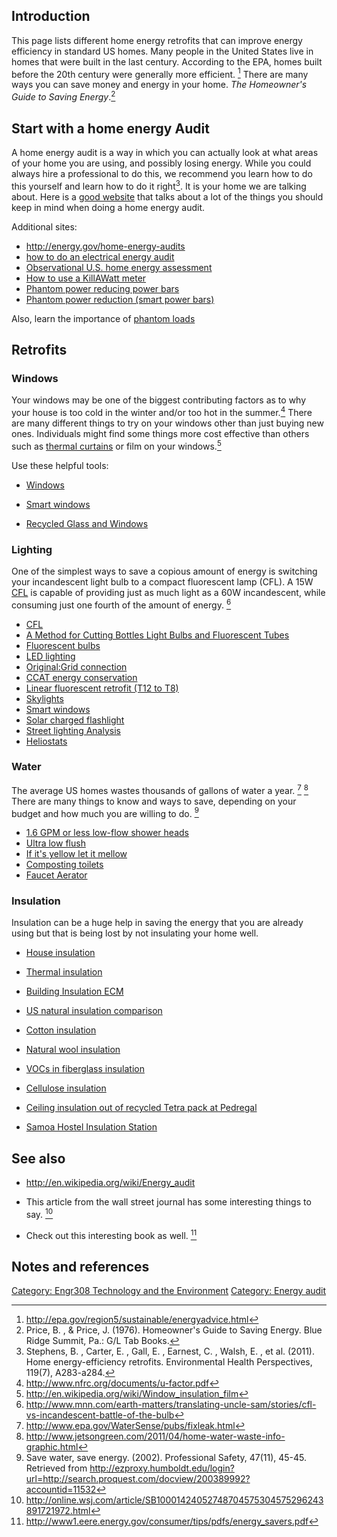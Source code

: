 ==Introduction==
This page lists different home energy retrofits that can improve energy efficiency in standard US homes. Many people in the United States live in homes that were built in the last century. According to the EPA, homes built before the 20th century were generally more efficient. <ref>http://epa.gov/region5/sustainable/energyadvice.html</ref> There are many ways you can save money and energy in your home.
''The Homeowner's Guide to Saving Energy''.<ref> Price, B. , & Price, J. (1976). Homeowner's Guide to Saving Energy. Blue Ridge Summit, Pa.: G/L Tab Books.</ref>

==Start with a home energy Audit==
A home energy audit is a way in which you can actually look at what areas of your home you are using, and possibly losing energy. While you could always hire a professional to do this, we recommend you learn how to do this yourself and learn how to do it right<ref>Stephens, B. , Carter, E. , Gall, E. , Earnest, C. , Walsh, E. , et al. (2011). Home energy-efficiency retrofits. Environmental Health Perspectives, 119(7), A283-a284.</ref>. It is your home we are talking about. Here is a [http://energy.gov/energysaver/articles/do-it-yourself-home-energy-audits good website] that talks about a lot of the things you should keep in mind when doing a home energy audit.

Additional sites:
*http://energy.gov/home-energy-audits
*[[how to do an electrical energy audit]]
*[[Observational U.S. home energy assessment]]
*[[How to use a KillAWatt meter]]
*[[Phantom power reducing power bars]]
*[[Phantom power reduction (smart power bars)]]

Also, learn the importance of [[phantom loads]]

==Retrofits==
===Windows=== 
Your windows may be one of the biggest contributing factors as to why your house is too cold in the winter and/or too hot in the summer.<ref>http://www.nfrc.org/documents/u-factor.pdf</ref>
There are many different things to try on your windows other than just buying new ones. 
Individuals might find some things more cost effective than others such as [[thermal curtains]] or film on your windows.<ref>http://en.wikipedia.org/wiki/Window_insulation_film</ref>

Use these helpful tools:
*[[Windows]]

*[[Smart windows]]

*[[Recycled Glass and Windows]]

===Lighting===
One of the simplest ways to save a copious amount of energy is switching your incandescent light bulb to a compact fluorescent lamp (CFL). A 15W [[CFL]] is capable of providing just as much light as a 60W incandescent, while consuming just one fourth of the amount of energy. <ref>http://www.mnn.com/earth-matters/translating-uncle-sam/stories/cfl-vs-incandescent-battle-of-the-bulb</ref>

*[[CFL]]
*[[A Method for Cutting Bottles Light Bulbs and Fluorescent Tubes]]
*[[Fluorescent bulbs]]
*[[LED lighting]]
*[[Original:Grid connection]]
*[[CCAT energy conservation]]
*[[Linear fluorescent retrofit (T12 to T8)]]
*[[Skylights]]
*[[Smart windows]]
*[[Solar charged flashlight]]
*[[Street lighting Analysis]]
*[[Heliostats]]

===Water===
The average US homes wastes thousands of gallons of water a year.
<ref>http://www.epa.gov/WaterSense/pubs/fixleak.html</ref>
<ref>http://www.jetsongreen.com/2011/04/home-water-waste-info-graphic.html</ref>
There are many things to know and ways to save, depending on your budget and how much you are willing to do. <ref> Save water, save energy. (2002). Professional Safety, 47(11), 45-45. Retrieved from http://ezproxy.humboldt.edu/login?url=http://search.proquest.com/docview/200389992?accountid=11532 </ref>
*[[1.6 GPM or less low-flow shower heads]]
*[[Ultra low flush]]
*[[Glossary_of_sustainability_terms#I|If it's yellow let it mellow]]
*[[Composting toilets]]
*[[Faucet Aerator]]

===Insulation===
Insulation can be a huge help in saving the energy that you are already using but that is being lost by not insulating your home well.

*[[House insulation]]

*[[Thermal insulation]]

*[[Building Insulation ECM]]

*[[US natural insulation comparison]]

*[[Cotton insulation]]

*[[Natural wool insulation]]

*[[VOCs in fiberglass insulation]]

*[[Cellulose insulation]]

*[[Ceiling insulation out of recycled Tetra pack at Pedregal]]

*[[Samoa Hostel Insulation Station]]

== See also ==

* http://en.wikipedia.org/wiki/Energy_audit

* This article from the wall street journal has some interesting things to say. <ref>http://online.wsj.com/article/SB10001424052748704575304575296243891721972.html</ref>

* Check out this interesting book as well. <ref>http://www1.eere.energy.gov/consumer/tips/pdfs/energy_savers.pdf</ref>

== Notes and references ==
{{Reflist}}

[[Category: Engr308 Technology and the Environment]]
[[Category: Energy audit]]